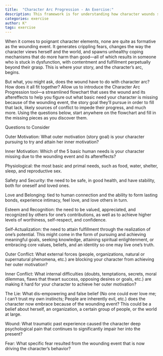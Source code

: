 ```yaml
---
title:  "Character Arc Progression - An Exercise:"
description: This framework is for understanding how character wounds shape story arcs. By examining the relationship between traumatic past events and current behaviors, we can trace how wounds generate fears, false beliefs, and dysfunctional coping mechanisms. I provide targeted questions to help writers identify their characters' basic human needs, motivations, and conflicts that stem from these formative wounds. This flowchart approach helps create more psychologically complex character arcs.
categories: exercise
author: K°
tags: exercise
---
```


When it comes to poignant character elements, none are quite as formative as the wounding event. It
generates crippling fears, changes the way the character views herself and the world, and spawns unhealthy
coping mechanisms that do more harm than good—all of which results in someone who is stuck in
dysfunction, with contentment and fulfillment perpetually beyond their grasp. This is where your story, and
the character’s arc, begins.

But what, you might ask, does the wound have to do with character arc? How does it all fit together?
Allow us to introduce the Character Arc Progression tool—a streamlined flowchart that uses the wound and
its aftereffects to help you figure out what basic need your character is missing because of the wounding
event, the story goal they’ll pursue in order to fill that lack, likely sources of conflict to impede their progress,
and much more. Using the questions below, start anywhere on the flowchart and fill in the missing pieces as
you discover them.

Questions to Consider

Outer Motivation: What outer motivation (story goal) is your character pursuing to try and attain her inner
motivation?

Inner Motivation: Which of the 5 basic human needs is your character missing due to the wounding event
and its aftereffects?

Physiological: the most basic and primal needs, such as food, water, shelter, sleep, and reproductive
sex.

Safety and Security: the need to be safe, in good health, and have stability, both for oneself and loved
ones.

Love and Belonging: tied to human connection and the ability to form lasting bonds, experience
intimacy, feel love, and love others in turn.

Esteem and Recognition: the need to be valued, appreciated, and recognized by others for one’s
contributions, as well as to achieve higher levels of worthiness, self-respect, and confidence.

Self-Actualization: the need to attain fulfillment through the realization of one’s potential. This might
come in the form of pursuing and achieving meaningful goals, seeking knowledge, attaining spiritual
enlightenment, or embracing core values, beliefs, and an identity so one may live one’s truth.

Outer Conflict: What external forces (people, organizations, natural or supernatural phenomena, etc.) are
blocking your character from achieving her outer motivation?

Inner Conflict: What internal difficulties (doubts, temptations, secrets, moral dilemmas, flaws that thwart
success, opposing desires or goals, etc.) are making it hard for your character to achieve her outer motivation?

The Lie: What dis-empowering and false belief (No one could ever love me; I can’t trust my own instincts;
People are inherently evil, etc.) does the character now embrace because of the wounding event? This could
be a belief about herself, an organization, a certain group of people, or the world at large.

Wound: What traumatic past experience caused the character deep psychological pain that continues to
significantly impair her into the present?

Fear: What specific fear resulted from the wounding event that is now driving the character’s behavior?
